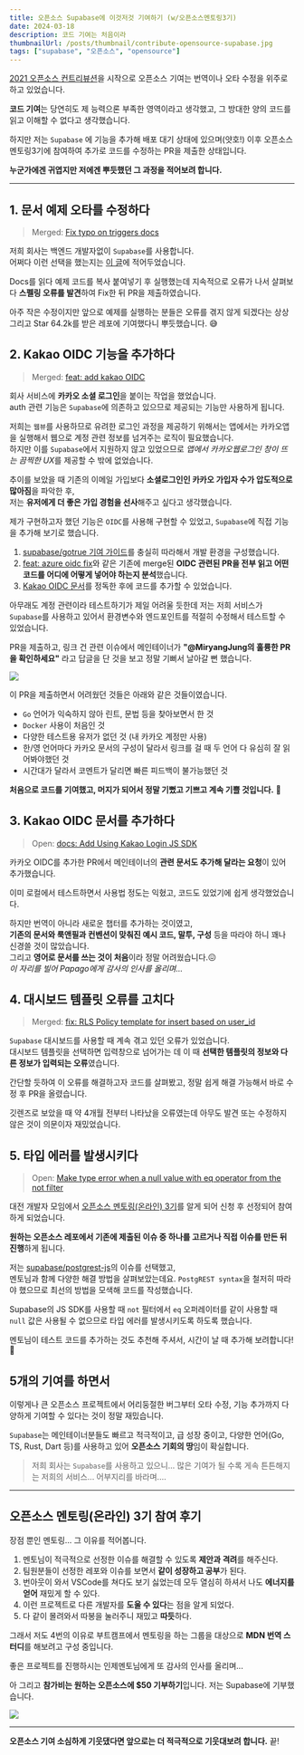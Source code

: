 ```yaml
---
title: 오픈소스 Supabase에 이것저것 기여하기 (w/오픈소스멘토링3기)
date: 2024-03-18
description: 코드 기여는 처음이라
thumbnailUrl: /posts/thumbnail/contribute-opensource-supabase.jpg
tags: ["supabase", "오픈소스", "opensource"]
---
```


[2021 오픈소스 컨트리뷰션](https://www.oss.kr/contribution_academy)을 시작으로 오픈소스 기여는 번역이나 오타 수정을 위주로 하고 있었습니다.

**코드 기여**는 당연히도 제 능력으론 부족한 영역이라고 생각했고, 그 방대한 양의 코드를 읽고 이해할 수 없다고 생각했습니다.

하지만 저는 `Supabase` 에 기능을 추가해 배포 대기 상태에 있으며(얏호!) 이후 오픈소스멘토링3기에 참여하여 추가로 코드를 수정하는 PR을 제출한 상태입니다.

**누군가에겐 귀엽지만 저에겐 뿌듯했던 그 과정을 적어보려 합니다.**

---

## 1. 문서 예제 오타를 수정하다

> Merged: [Fix typo on triggers docs](https://github.com/supabase/supabase/pull/17232)

저희 회사는 백엔드 개발자없이 `Supabase`를 사용합니다.  
어쩌다 이런 선택을 했는지는 [이 글](https://miryang.dev/blog/frontend-in-startup-chosen-things)에 적어두었습니다.

Docs를 읽다 예제 코드를 복사 붙여넣기 후 실행했는데 지속적으로 오류가 나서 살펴보다 **스펠링 오류를 발견**하여 Fix한 뒤 PR을 제출하였습니다.

아주 작은 수정이지만 앞으로 예제를 실행하는 분들은 오류를 겪지 않게 되겠다는 상상 그리고 Star 64.2k를 받은 레포에 기여했다니 뿌듯했습니다. 😅

## 2. Kakao OIDC 기능을 추가하다

> Merged: [feat: add kakao OIDC](https://github.com/supabase/gotrue/pull/1381)

회사 서비스에 **카카오 소셜 로그인**을 붙이는 작업을 했었습니다.  
auth 관련 기능은 `Supabase`에 의존하고 있으므로 제공되는 기능만 사용하게 됩니다.

저희는 `웹뷰`를 사용하므로 유려한 로그인 과정을 제공하기 위해서는 앱에서는 카카오앱을 실행해서 웹으로 계정 관련 정보를 넘겨주는 로직이 필요했습니다.  
하지만 이를 `Supabase`에서 지원하지 않고 있었으므로 *앱에서 카카오웹로그인 창이 뜨는 끔찍한 UX*를 제공할 수 밖에 없었습니다.

추이를 보았을 때 기존의 이메일 가입보다 **소셜로그인인 카카오 가입자 수가 압도적으로 많아짐**을 파악한 후,  
저는 **유저에게 더 좋은 가입 경험을 선사**해주고 싶다고 생각했습니다.

제가 구현하고자 했던 기능은 `OIDC`를 사용해 구현할 수 있었고, `Supabase`에 직접 기능을 추가해 보기로 했습니다.

1. [supabase/gotrue 기여 가이드](https://github.com/supabase/gotrue/blob/master/CONTRIBUTING.md)를 충실히 따라해서 개발 환경을 구성했습니다.
2. [feat: azure oidc fix](https://github.com/supabase/gotrue/pull/1349)와 같은 기존에 merge된 **OIDC 관련된 PR을 전부 읽고 어떤 코드를 어디에 어떻게 넣어야 하는지 분석**했습니다.
3. [Kakao OIDC 문서](https://developers.kakao.com/docs/latest/en/kakaologin/common#oidc-flow)를 정독한 후에 코드를 추가할 수 있었습니다.

아무래도 계정 관련이라 테스트하기가 제일 어려울 듯한데 저는 저희 서비스가 `Supabase`를 사용하고 있어서 환경변수와 엔드포인트를 적절히 수정해서 테스트할 수 있었습니다.

PR을 제출하고, 링크 건 관련 이슈에서 메인테이너가 **"@MiryangJung의 훌륭한 PR을 확인하세요"** 라고 답글을 단 것을 보고 정말 기뻐서 날아갈 뻔 했습니다.

![](/posts/contribute-opensource-supabase/excellent.png)

이 PR을 제출하면서 어려웠던 것들은 아래와 같은 것들이였습니다.

- `Go` 언어가 익숙하지 않아 린트, 문법 등을 찾아보면서 한 것
- `Docker` 사용이 처음인 것
- 다양한 테스트용 유저가 없던 것 (내 카카오 계정만 사용)
- 한/영 언어마다 카카오 문서의 구성이 달라서 링크를 걸 때 두 언어 다 유심히 잘 읽어봐야했던 것
- 시간대가 달라서 코멘트가 달리면 빠른 피드백이 불가능했던 것

**처음으로 코드를 기여했고, 머지가 되어서 정말 기뻤고 기쁘고 계속 기쁠 것입니다.** 🤣

## 3. Kakao OIDC 문서를 추가하다

> Open: [docs: Add Using Kakao Login JS SDK](https://github.com/supabase/supabase/pull/21906)

카카오 OIDC를 추가한 PR에서 메인테이너의 **관련 문서도 추가해 달라는 요청**이 있어 추가했습니다.

이미 로컬에서 테스트하면서 사용법 정도는 익혔고, 코드도 있었기에 쉽게 생각했었습니다.

하지만 번역이 아니라 새로운 챕터를 추가하는 것이였고,  
**기존의 문서와 룩앤필과 컨벤션이 맞춰진 예시 코드, 말투, 구성** 등을 따라야 하니 꽤나 신경쓸 것이 많았습니다.  
그리고 **영어로 문서를 쓰는 것이 처음**이라 정말 어려웠습니다.😖  
_이 자리를 빌어 Papago에게 감사의 인사를 올리며..._

## 4. 대시보드 템플릿 오류를 고치다

> Merged: [fix: RLS Policy template for insert based on user_id](https://github.com/supabase/supabase/pull/21805)

`Supabase` 대시보드를 사용할 때 계속 겪고 있던 오류가 있었습니다.  
대시보드 템플릿을 선택하면 입력창으로 넘어가는 데 이 때 **선택한 템플릿의 정보와 다른 정보가 입력되는 오류**였습니다.

간단할 듯하여 이 오류를 해결하고자 코드를 살펴봤고, 정말 쉽게 해결 가능해서 바로 수정 후 PR을 올렸습니다.

깃렌즈로 보았을 때 약 4개월 전부터 나타났을 오류였는데 아무도 발견 또는 수정하지 않은 것이 의문이자 재밌었습니다.

## 5. 타입 에러를 발생시키다

> Open: [Make type error when a null value with eq operator from the not filter](https://github.com/supabase/postgrest-js/pull/522)

대전 개발자 모임에서 [오픈소스 멘토링(온라인) 3기](https://medium.com/opensource-contributors/%EC%98%A4%ED%94%88%EC%86%8C%EC%8A%A4-%EB%A9%98%ED%86%A0%EB%A7%81-3%EA%B8%B0-%EC%B0%B8%EC%97%AC%EC%9E%90-%EB%AA%A8%EC%A7%91-%EC%98%A4%ED%94%88%EC%86%8C%EC%8A%A4-%EB%A9%98%ED%86%A0%EB%A7%81-3%EA%B8%B0-%EC%B0%B8%EC%97%AC%EC%9E%90%EB%A5%BC-%EB%AA%A8%EC%A7%91%ED%95%A9%EB%8B%88%EB%8B%A4-6d8c334bbbb8)를 알게 되어 신청 후 선정되어 참여하게 되었습니다.

**원하는 오픈소스 레포에서 기존에 제출된 이슈 중 하나를 고르거나 직접 이슈를 만든 뒤 진행**하게 됩니다.

저는 [supabase/postgrest-js](https://github.com/supabase/postgrest-js/issues/485)의 이슈를 선택했고,  
멘토님과 함께 다양한 해결 방법을 살펴보았는데요. `PostgREST syntax`을 철저히 따라야 했으므로 최선의 방법을 모색해 코드를 작성했습니다.

Supabase의 JS SDK를 사용할 때 `not` 필터에서 `eq` 오퍼레이터를 같이 사용할 때 `null` 값은 사용될 수 없으므로 타입 에러를 발생시키도록 하도록 했습니다.

멘토님이 테스트 코드를 추가하는 것도 추천해 주셔서, 시간이 날 때 추가해 보려합니다! 🤩

## 5개의 기여를 하면서

이렇게나 큰 오픈소스 프로젝트에서 어리둥절한 버그부터 오타 수정, 기능 추가까지 다양하게 기여할 수 있다는 것이 정말 재밌습니다.

`Supabase`는 메인테이너분들도 빠르고 적극적이고, 급 성장 중이고, 다양한 언어(Go, TS, Rust, Dart 등)를 사용하고 있어 **오픈소스 기회의 땅**임이 확실합니다.

> 저희 회사는 `Supabase`를 사용하고 있으니... 많은 기여가 될 수록 게속 튼튼해지는 저희의 서비스... 어부지리를 바라며....

---

## 오픈소스 멘토링(온라인) 3기 참여 후기

장점 뿐인 멘토링... 그 이유를 적어봅니다.

1. 멘토님이 적극적으로 선정한 이슈를 해결할 수 있도록 **제안과 격려**를 해주신다.
2. 팀원분들이 선정한 레포와 이슈를 보면서 **같이 성장하고 공부**가 된다.
3. 번아웃이 와서 VSCode를 쳐다도 보기 싫었는데 모두 열심히 하셔서 나도 **에너지를 얻어** 재밌게 할 수 있다.
4. 이런 프로젝트로 다른 개발자를 **도울 수 있다**는 점을 알게 되었다.
5. 다 같이 몰려와서 따봉을 눌러주니 재밌고 **따듯**하다.

그래서 저도 4번의 이유로 부트캠프에서 멘토링을 하는 그룹을 대상으로 **MDN 번역 스터디**를 해보려고 구성 중입니다.

좋은 프로젝트를 진행하시는 인제멘토님에게 또 감사의 인사를 올리며...

아 그리고 **참가비는 원하는 오픈소스에 $50 기부하기**입니다. 저는 Supabase에 기부했습니다.

![](/posts/contribute-opensource-supabase/sponsoring.png)

---

**오픈소스 기여 소심하게 기웃댔다면 앞으로는 더 적극적으로 기웃대보려 합니다.** 끝!
